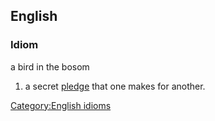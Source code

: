 ==English==

===Idiom===
a bird in the bosom

# a secret [[pledge]] that one makes for another.

[[Category:English idioms]]